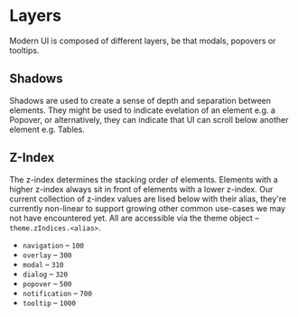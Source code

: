 
<Meta title="Foundations/Elevation" />

# Layers

Modern UI is composed of different layers, be that modals, popovers or tooltips.

## Shadows

Shadows are used to create a sense of depth and separation between elements. They might be used to indicate evelation of
an element e.g. a Popover, or alternatively, they can indicate that UI can scroll below another element e.g. Tables.

## Z-Index

The z-index determines the stacking order of elements. Elements with a higher z-index always sit in front of elements
with a lower z-index. Our current collection of z-index values are lised below with their alias, they're currently
non-linear to support growing other common use-cases we may not have encountered yet. All are accessible via the theme
object – `theme.zIndices.<alias>`.

- `navigation` – `100`
- `overlay` – `300`
- `modal` – `310`
- `dialog` – `320`
- `popover` – `500`
- `notification` – `700`
- `tooltip` – `1000`
